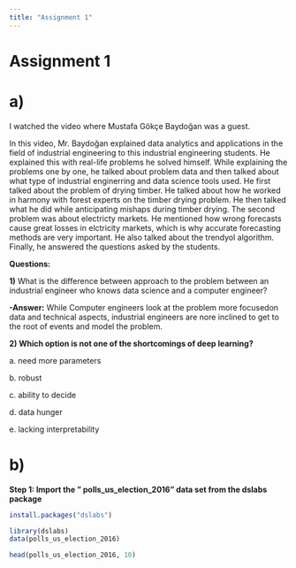 ```yaml
---
title: "Assignment 1"
---
```


# Assignment 1

# **a)**

I watched the video where Mustafa Gökçe Baydoğan was a guest.

In this video, Mr. Baydoğan explained data analytics and applications in the field of industrial engineering to this industrial engineering students. He explained this with real-life problems he solved himself. While explaining the problems one by one, he talked about problem data and then talked about what type of industrial enginerring and data science tools used. He first talked about the problem of drying timber. He talked about how he worked in harmony with forest experts on the timber drying problem. He then talked what he did while anticipating mishaps during timber drying. The second problem was about electricty markets. He mentioned how wrong forecasts cause great losses in elctricity markets, which is why accurate forecasting methods are very important. He also talked about the trendyol algorithm. Finally, he answered the questions asked by the students.

**Questions:**

**1)** What is the difference between approach to the problem between an industrial engineer who knows data science and a computer engineer?

**-Answer:** While Computer engineers look at the problem more focusedon data and technical aspects, industrial engineers are nore inclined to get to the root of events and model the problem.

**2) Which option is not one of the shortcomings of deep learning?**

a\. need more parameters

b\. robust

c\. ability to decide

d\. data hunger

e\. lacking interpretability

# **b)**

**Step 1: Import the " polls_us_election_2016" data set from the dslabs package**

```r
install.packages("dslabs")
```

```r
library(dslabs)
data(polls_us_election_2016)
```

```r
head(polls_us_election_2016, 10)
```
